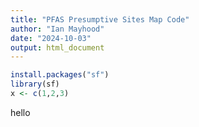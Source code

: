 ```yaml
---
title: "PFAS Presumptive Sites Map Code"
author: "Ian Mayhood"
date: "2024-10-03"
output: html_document
---
```


```r
install.packages("sf")
library(sf)
x <- c(1,2,3)
```


hello

